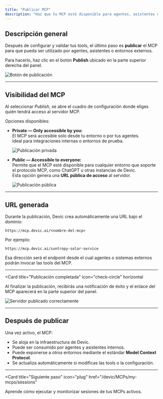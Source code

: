```yaml
---
title: "Publicar MCP"
description: "Haz que tu MCP esté disponible para agentes, asistentes o servicios externos mediante una URL pública o privada."
---
```


## Descripción general

Después de configurar y validar tus tools, el último paso es **publicar** el MCP para que pueda ser utilizado por agentes, asistentes o entornos externos.

Para hacerlo, haz clic en el botón **Publish** ubicado en la parte superior derecha del panel.

![Botón de publicación](f37c8f66-3882-4a16-94b5-74b8cc93b255.png)

---

## Visibilidad del MCP

Al seleccionar *Publish*, se abre el cuadro de configuración donde eliges quién tendrá acceso al servidor MCP.

Opciones disponibles:

- **Private — Only accessible by you:**  
  El MCP será accesible solo desde tu entorno o por tus agentes.  
  Ideal para integraciones internas o entornos de prueba.

  ![Publicación privada](110f78f5-a95c-4430-94f0-8e6adbf438d1.png)

- **Public — Accessible to everyone:**  
  Permite que el MCP esté disponible para cualquier entorno que soporte el protocolo MCP, como ChatGPT u otras instancias de Devic.  
  Esta opción genera una **URL pública de acceso** al servidor.

  ![Publicación pública](c8cf98a8-6659-47ad-b55d-ec32ac51d5f6.png)

---

## URL generada

Durante la publicación, Devic crea automáticamente una URL bajo el dominio:

`https://mcp.devic.ai/<nombre-del-mcp>`

Por ejemplo:

`https://mcp.devic.ai/suntropy-solar-service`

Esa dirección será el endpoint desde el cual agentes o sistemas externos podrán invocar las tools del MCP.

---

<Card
  title="Publicación completada"
  icon="check-circle"
  horizontal
>
  Al finalizar la publicación, recibirás una notificación de éxito y el enlace del MCP aparecerá en la parte superior del panel.
</Card>

![Servidor publicado correctamente](f37c8f66-3882-4a16-94b5-74b8cc93b255.png)

---

## Después de publicar

Una vez activo, el MCP:

- Se aloja en la infraestructura de Devic.  
- Puede ser consumido por agentes y asistentes internos.  
- Puede exponerse a otros entornos mediante el estándar **Model Context Protocol**.  
- Se actualiza automáticamente si modificas las tools o la configuración.

---

<Card
  title="Siguiente paso"
  icon="plug"
  href="/devic/MCPs/my-mcps/sessions"
>
  Aprende cómo ejecutar y monitorizar sesiones de tus MCPs activos.
</Card>
